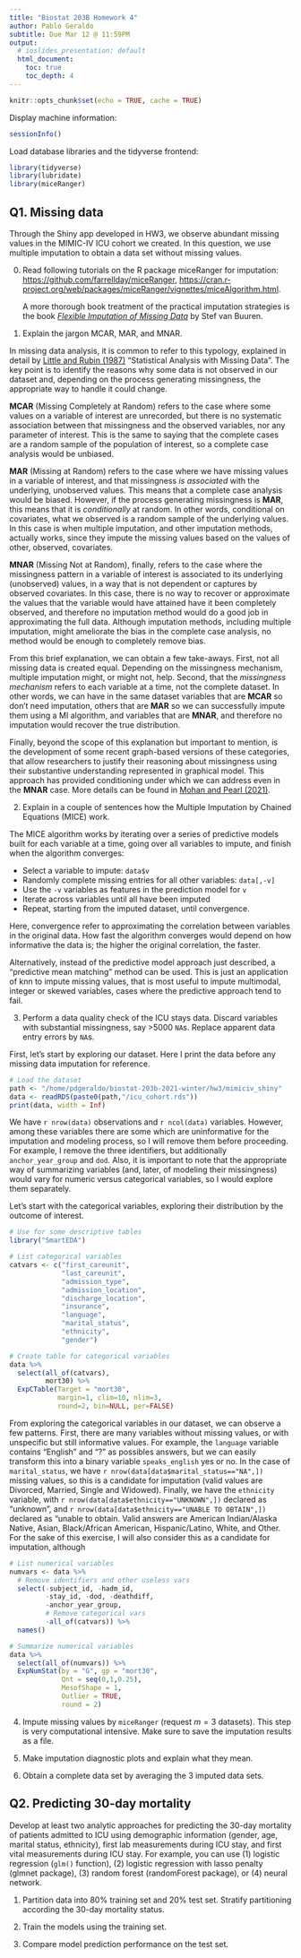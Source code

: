 ```yaml
---
title: "Biostat 203B Homework 4"
author: Pablo Geraldo
subtitle: Due Mar 12 @ 11:59PM
output:
  # ioslides_presentation: default
  html_document:
    toc: true
    toc_depth: 4
---
```


```r
knitr::opts_chunk$set(echo = TRUE, cache = TRUE)
```
                      
Display machine information:
```r
sessionInfo()
```
Load database libraries and the tidyverse frontend:
```r
library(tidyverse)
library(lubridate)
library(miceRanger)
```

## Q1. Missing data

Through the Shiny app developed in HW3, we observe abundant missing values in the MIMIC-IV ICU cohort we created. In this question, we use multiple imputation to obtain a data set without missing values.

0. Read following tutorials on the R package miceRanger for imputation: <https://github.com/farrellday/miceRanger>, <https://cran.r-project.org/web/packages/miceRanger/vignettes/miceAlgorithm.html>.

    A more thorough book treatment of the practical imputation strategies is the book [*_Flexible Imputation of Missing Data_*](https://stefvanbuuren.name/fimd/) by Stef van Buuren. 

1. Explain the jargon MCAR, MAR, and MNAR.

In missing data analysis, it is common to refer to this typology, explained in detail by [Little and Rubin (1987)](https://www.google.com/books/edition/Statistical_Analysis_with_Missing_Data/OaiODwAAQBAJ?hl=en&gbpv=0) "Statistical Analysis with Missing Data". The key point is to identify the reasons why some data is not observed in our dataset and, depending on the process generating missingness, the appropriate way to handle it could change.

**MCAR** (Missing Completely at Random) refers to the case where some values on a variable of interest are unrecorded, but there is no systematic association between that missingness and the observed variables, nor any parameter of interest. This is the same to saying that the complete cases are a random sample of the population of interest, so a complete case analysis would be unbiased.

**MAR** (Missing at Random) refers to the case where we have missing values in a variable of interest, and that missingness *is associated* with the underlying, unobserved values. This means that a complete case analysis would be biased. However, if the process generating missingness is **MAR**, this means that it is *conditionally* at random. In other words, conditional on covariates, what we observed is a random sample of the underlying values. In this case is when multiple imputation, and other imputation methods, actually works, since they impute the missing values based on the values of other, observed, covariates.

**MNAR** (Missing Not at Random), finally, refers to the case where the missingness pattern in a variable of interest is associated to its underlying (unobserved) values, in a way that is not dependent or captures by observed covariates. In this case, there is no way to recover or approximate the values that the variable would have attained have it been completely observed, and therefore no imputation method would do a good job in approximating the full data. Although imputation methods, including multiple imputation, might ameliorate the bias in the complete case analysis, no method would be enough to completely remove bias.

From this brief explanation, we can obtain a few take-aways. First, not all missing data is created equal. Depending on the missingness mechanism, multiple imputation might, or might not, help. Second, that the *missingness mechanism* refers to each variable at a time, not the complete dataset. In other words, we can have in the same dataset variables that are **MCAR** so don't need imputation, others that are **MAR** so we can successfully impute them using a MI algorithm, and variables that are **MNAR**, and therefore no imputation would recover the true distribution. 

Finally, beyond the scope of this explanation but important to mention, is the development of some recent graph-based versions of these categories, that allow researchers to justify their reasoning about missingness using their substantive understanding represented in graphical model. This approach has provided conditioning under which we can address even in the **MNAR** case. More details can be found in [Mohan and Pearl (2021)](https://ftp.cs.ucla.edu/pub/stat_ser/r473-L.pdf).



2. Explain in a couple of sentences how the Multiple Imputation by Chained Equations (MICE) work.

The MICE algorithm works by iterating over a series of predictive models built for each variable at a time, going over all variables to impute, and finish when the algorithm converges:

* Select a variable to impute: `data$v`
* Randomly complete missing entries for all other variables: `data[,-v]`
* Use the `-v` variables as features in the prediction model for `v`
* Iterate across variables until all have been imputed
* Repeat, starting from the imputed dataset, until convergence.

Here, convergence refer to approximating the correlation between variables in the original data. How fast the algorithm converges would depend on how informative the data is; the higher the original correlation, the faster.

Alternatively, instead of the predictive model approach just described, a "predictive mean matching" method can be used. This is just an application of knn to impute missing values, that is most useful to impute multimodal, integer or skewed variables, cases where the predictive approach tend to fail.


3. Perform a data quality check of the ICU stays data. Discard variables with substantial missingness, say >5000 `NA`s. Replace apparent data entry errors by `NA`s.

First, let's start by exploring our dataset. Here I print the data before any missing data imputation for reference.

```r
# Load the dataset
path <- "/home/pdgeraldo/biostat-203b-2021-winter/hw3/mimiciv_shiny"
data <- readRDS(paste0(path,"/icu_cohort.rds"))
print(data, width = Inf)
```

We have `r nrow(data)` observations and `r ncol(data)` variables. However, among these variables there are some which are uninformative for the imputation and modeling process, so I will remove them before proceeding. For example, I remove the three identifiers, but additionally `anchor_year_group` and `dod`. Also, it is important to note that the appropriate way of summarizing variables (and, later, of modeling their missingness) would vary for numeric versus categorical variables, so I would explore them separately.

Let's start with the categorical variables, exploring their distribution by the outcome of interest.

```r
# Use for some descriptive tables
library("SmartEDA")

# List categorical variables
catvars <- c("first_careunit",
             "last_careunit",
             "admission_type",
             "admission_location",
             "discharge_location",
             "insurance",
             "language",
             "marital_status",
             "ethnicity",
             "gender")

# Create table for categorical variables
data %>%
  select(all_of(catvars),
         mort30) %>%
  ExpCTable(Target = "mort30",
            margin=1, clim=10, nlim=3,
            round=2, bin=NULL, per=FALSE)
```

From exploring the categorical variables in our dataset, we can observe a few patterns. First, there are many variables without missing values, or with unspecific but still informative values. For example, the `language` variable contains "English" and "?" as possibles answers, but we can easily transform this into a binary variable `speaks_english` yes or no. In the case of `marital_status`, we have `r nrow(data[data$marital_status=="NA",])` missing values, so this is a candidate for imputation (valid values are Divorced, Married, Single and Widowed). Finally, we have the `ethnicity` variable, with `r nrow(data[data$ethnicity=="UNKNOWN",])` declared as "unknown", and `r nrow(data[data$ethnicity=="UNABLE TO OBTAIN",])` declared as "unable to obtain. Valid answers are American Indian/Alaska Native, Asian, Black/African American, Hispanic/Latino, White, and Other. For the sake of this exercise, I will also consider this as a candidate for imputation, although 

```r
# List numerical variables
numvars <- data %>%
  # Remove identifiers and other useless vars
  select(-subject_id, -hadm_id,
         -stay_id, -dod, -deathdiff,
         -anchor_year_group,
         # Remove categorical vars
         -all_of(catvars)) %>%
  names()

# Summarize numerical variables
data %>% 
  select(all_of(numvars)) %>%
  ExpNumStat(by = "G", gp = "mort30",
             Qnt = seq(0,1,0.25),
             MesofShape = 1,
             Outlier = TRUE,
             round = 2)
```

4. Impute missing values by `miceRanger` (request $m=3$ datasets). This step is very computational intensive. Make sure to save the imputation results as a file.

5. Make imputation diagnostic plots and explain what they mean.

6. Obtain a complete data set by averaging the 3 imputed data sets.

## Q2. Predicting 30-day mortality

Develop at least two analytic approaches for predicting the 30-day mortality of patients admitted to ICU using demographic information (gender, age, marital status, ethnicity), first lab measurements during ICU stay, and first vital measurements during ICU stay. For example, you can use (1) logistic regression (`glm()` function), (2) logistic regression with lasso penalty (glmnet package), (3) random forest (randomForest package), or (4) neural network.

1. Partition data into 80% training set and 20% test set. Stratify partitioning according the 30-day mortality status.

2. Train the models using the training set.

3. Compare model prediction performance on the test set.

